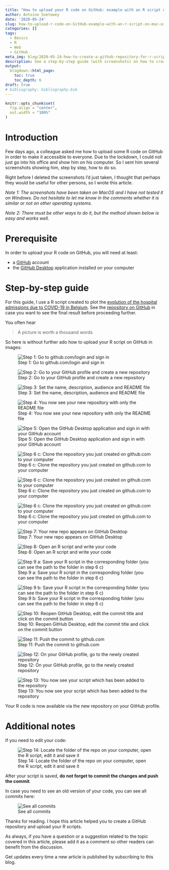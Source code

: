 ```yaml
---
title: "How to upload your R code on GitHub: example with an R script on MacOS"
author: Antoine Soetewey
date: '2020-05-24'
slug: how-to-upload-r-code-on-GitHub-example-with-an-r-script-on-mac-os
categories: []
tags:
  - Basics
  - R
  - Web
  - GitHub
meta_img: blog/2020-05-24-how-to-create-a-github-repository-for-r-scripts-on-macos_files/upload-r-code-on-GitHub-example-with-an-r-script-on-mac-os-4.png
description: See a step-by-step guide (with screenshots) on how to create a GitHub repository and upload R code and scripts on MacOS using GitHub desktop
output:
  blogdown::html_page:
    toc: true
    toc_depth: 6
draft: true
# bibliography: bibliography.bib
---
```


```r
knitr::opts_chunk$set(
  fig.align = "center",
  out.width = "100%"
)
```

# Introduction

Few days ago, a colleague asked me how to upload some R code on GitHub in order to make it accessible to everyone. Due to the lockdown, I could not just go into his office and show him on his computer. So I sent him several screenshots showing him, step by step, how to do so.

Right before I deleted the screenshots I'd just taken, I thought that perhaps they would be useful for other persons, so I wrote this article.

*Note 1: The screenshots have been taken on MacOS and I have not tested it on Windows. Do not hesitate to let me know in the comments whether it is similar or not on other operating systems.*

*Note 2: There must be other ways to do it, but the method shown below is easy and works well.*

# Prerequisite

In order to upload your R code on GitHub, you will need at least:

* a [GitHub](https://github.com/){target="_blank"} account
* the [GitHub Desktop](https://desktop.github.com/){target="_blank"} application installed on your computer

# Step-by-step guide

For this guide, I use a R script created to plot the [evolution of the hospital admissions due to COVID-19 in Belgium](/blog/covid-19-in-belgium-is-it-over-yet/). See the [repository on GitHub](https://github.com/AntoineSoetewey/COVID-19-Figures){target="_blank"} in case you want to see the final result before proceeding further.

You often hear

> A picture is worth a thousand words

So here is without further ado how to upload your R script on GitHub in images:

![Step 1: Go to github.com/login and sign in](/blog/2020-05-24-how-to-create-a-github-repository-for-r-scripts-on-macos_files/upload-r-code-on-GitHub-example-with-an-r-script-on-mac-os-1.png)

![Step 2: Go to your GitHub profile and create a new repository](/blog/2020-05-24-how-to-create-a-github-repository-for-r-scripts-on-macos_files/upload-r-code-on-GitHub-example-with-an-r-script-on-mac-os-2.png)

![Step 3: Set the name, description, audience and README file](/blog/2020-05-24-how-to-create-a-github-repository-for-r-scripts-on-macos_files/upload-r-code-on-GitHub-example-with-an-r-script-on-mac-os-3.png)

![Step 4: You now see your new repository with only the README file](/blog/2020-05-24-how-to-create-a-github-repository-for-r-scripts-on-macos_files/upload-r-code-on-GitHub-example-with-an-r-script-on-mac-os-4.png)

![Stpe 5: Open the GitHub Desktop application and sign in with your GitHub account](/blog/2020-05-24-how-to-create-a-github-repository-for-r-scripts-on-macos_files/upload-r-code-on-GitHub-example-with-an-r-script-on-mac-os-5.png)

![Step 6 c: Clone the repository you just created on github.com to your computer](/blog/2020-05-24-how-to-create-a-github-repository-for-r-scripts-on-macos_files/upload-r-code-on-GitHub-example-with-an-r-script-on-mac-os-6.png)

![Step 6 c: Clone the repository you just created on github.com to your computer](/blog/2020-05-24-how-to-create-a-github-repository-for-r-scripts-on-macos_files/upload-r-code-on-GitHub-example-with-an-r-script-on-mac-os-7.png)

![Step 6 c: Clone the repository you just created on github.com to your computer](/blog/2020-05-24-how-to-create-a-github-repository-for-r-scripts-on-macos_files/upload-r-code-on-GitHub-example-with-an-r-script-on-mac-os-8.png)

![Step 7: Your new repo appears on GitHub Desktop](/blog/2020-05-24-how-to-create-a-github-repository-for-r-scripts-on-macos_files/upload-r-code-on-GitHub-example-with-an-r-script-on-mac-os-9.png)

![Step 8: Open an R script and write your code](/blog/2020-05-24-how-to-create-a-github-repository-for-r-scripts-on-macos_files/upload-r-code-on-GitHub-example-with-an-r-script-on-mac-os-10.png)

![Step 9 a: Save your R script in the corresponding folder (you can see the path to the folder in step 6 c)](/blog/2020-05-24-how-to-create-a-github-repository-for-r-scripts-on-macos_files/upload-r-code-on-GitHub-example-with-an-r-script-on-mac-os-11.png)

![Step 9 b: Save your R script in the corresponding folder (you can see the path to the folder in step 6 c)](/blog/2020-05-24-how-to-create-a-github-repository-for-r-scripts-on-macos_files/upload-r-code-on-GitHub-example-with-an-r-script-on-mac-os-12.png)

![Step 10: Reopen GitHub Desktop, edit the commit title and click on the commit button](/blog/2020-05-24-how-to-create-a-github-repository-for-r-scripts-on-macos_files/upload-r-code-on-GitHub-example-with-an-r-script-on-mac-os-13.png)

![Step 11: Push the commit to github.com](/blog/2020-05-24-how-to-create-a-github-repository-for-r-scripts-on-macos_files/upload-r-code-on-GitHub-example-with-an-r-script-on-mac-os-14.png)

![Step 12: On your GitHub profile, go to the newly created repository](/blog/2020-05-24-how-to-create-a-github-repository-for-r-scripts-on-macos_files/upload-r-code-on-GitHub-example-with-an-r-script-on-mac-os-15.png)

![Step 13: You now see your script which has been added to the repository](/blog/2020-05-24-how-to-create-a-github-repository-for-r-scripts-on-macos_files/upload-r-code-on-GitHub-example-with-an-r-script-on-mac-os-16.png)

Your R code is now available via the new repository on your GitHub profile.

# Additional notes

If you need to edit your code:

![Step 14: Locate the folder of the repo on your computer, open the R script, edit it and save it](/blog/2020-05-24-how-to-create-a-github-repository-for-r-scripts-on-macos_files/upload-r-code-on-GitHub-example-with-an-r-script-on-mac-os-17.png)

After your script is saved, **do not forget to commit the changes and push the commit**.

In case you need to see an old version of your code, you can see all commits here:

![See all commits](/blog/2020-05-24-how-to-create-a-github-repository-for-r-scripts-on-macos_files/upload-r-code-on-GitHub-example-with-an-r-script-on-mac-os-18.png)

Thanks for reading. I hope this article helped you to create a GitHub repository and upload your R scripts.

As always, if you have a question or a suggestion related to the topic covered in this article, please add it as a comment so other readers can benefit from the discussion.

Get updates every time a new article is published by subscribing to this blog.
